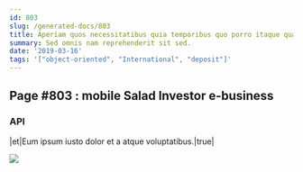 ```yaml
---
id: 803
slug: /generated-docs/803
title: Aperiam quos necessitatibus quia temporibus quo porro itaque quaerat ut.
summary: Sed omnis nam reprehenderit sit sed.
date: '2019-03-16'
tags: '["object-oriented", "International", "deposit"]'
---
```


## Page #803 : mobile Salad Investor e-business
### API

|et|Eum ipsum iusto dolor et a atque voluptatibus.|true|


![](/assets/cats-0.jpg)

<Partial1 />



